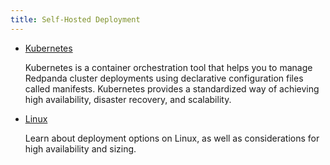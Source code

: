 ```yaml
---
title: Self-Hosted Deployment
---
```


<head>
    <meta name="title" content="Self-Hosted Deployment | Redpanda Docs"/>
    <meta name="description" content="Deploy Redpanda on Linux."/>
    <link rel="canonical" href="https://docs.redpanda.com/docs/deploy/deployment-option/self-hosted/" />
</head>


- [Kubernetes](../self-hosted/kubernetes)

   Kubernetes is a container orchestration tool that helps you to manage Redpanda cluster deployments using declarative configuration files called manifests. Kubernetes provides a standardized way of achieving high availability, disaster recovery, and scalability.

- [Linux](../self-hosted/manual)

   Learn about deployment options on Linux, as well as considerations for high availability and sizing. 
